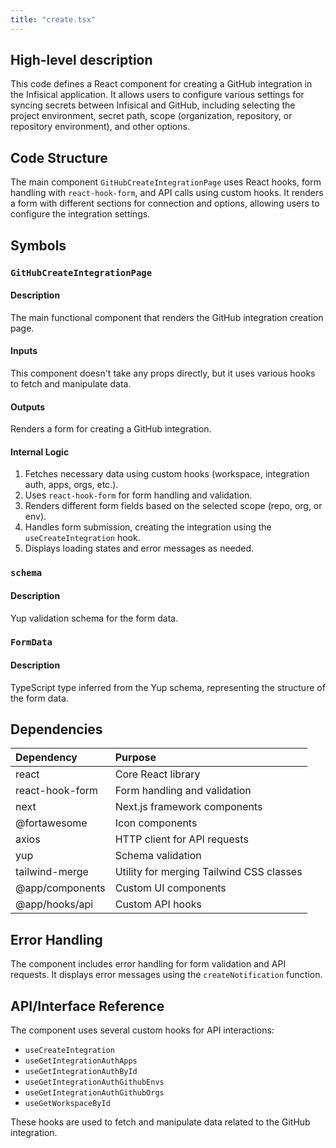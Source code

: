 ```yaml
---
title: "create.tsx"
---
```


## High-level description
This code defines a React component for creating a GitHub integration in the Infisical application. It allows users to configure various settings for syncing secrets between Infisical and GitHub, including selecting the project environment, secret path, scope (organization, repository, or repository environment), and other options.

## Code Structure
The main component `GitHubCreateIntegrationPage` uses React hooks, form handling with `react-hook-form`, and API calls using custom hooks. It renders a form with different sections for connection and options, allowing users to configure the integration settings.

## Symbols

### `GitHubCreateIntegrationPage`
#### Description
The main functional component that renders the GitHub integration creation page.

#### Inputs
This component doesn't take any props directly, but it uses various hooks to fetch and manipulate data.

#### Outputs
Renders a form for creating a GitHub integration.

#### Internal Logic
1. Fetches necessary data using custom hooks (workspace, integration auth, apps, orgs, etc.).
2. Uses `react-hook-form` for form handling and validation.
3. Renders different form fields based on the selected scope (repo, org, or env).
4. Handles form submission, creating the integration using the `useCreateIntegration` hook.
5. Displays loading states and error messages as needed.

### `schema`
#### Description
Yup validation schema for the form data.

### `FormData`
#### Description
TypeScript type inferred from the Yup schema, representing the structure of the form data.

## Dependencies
| Dependency | Purpose |
|:-----------|:--------|
| react | Core React library |
| react-hook-form | Form handling and validation |
| next | Next.js framework components |
| @fortawesome | Icon components |
| axios | HTTP client for API requests |
| yup | Schema validation |
| tailwind-merge | Utility for merging Tailwind CSS classes |
| @app/components | Custom UI components |
| @app/hooks/api | Custom API hooks |

## Error Handling
The component includes error handling for form validation and API requests. It displays error messages using the `createNotification` function.

## API/Interface Reference
The component uses several custom hooks for API interactions:
- `useCreateIntegration`
- `useGetIntegrationAuthApps`
- `useGetIntegrationAuthById`
- `useGetIntegrationAuthGithubEnvs`
- `useGetIntegrationAuthGithubOrgs`
- `useGetWorkspaceById`

These hooks are used to fetch and manipulate data related to the GitHub integration.